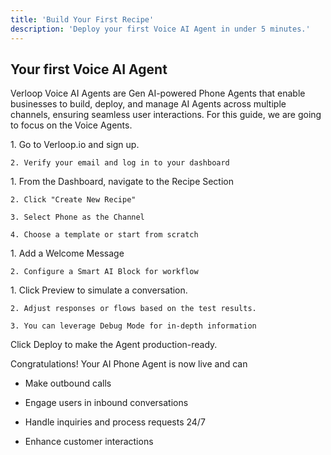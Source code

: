 ```yaml
---
title: 'Build Your First Recipe'
description: 'Deploy your first Voice AI Agent in under 5 minutes.'
---
```


## Your first Voice AI Agent

Verloop Voice AI Agents are Gen AI-powered Phone Agents that enable businesses to build, deploy, and manage AI Agents across multiple channels, ensuring seamless user interactions. For this guide, we are going to focus on the Voice Agents.

<Steps>
  <Step title="Login to Verloop">
    1. Go to Verloop.io and sign up.

    2. Verify your email and log in to your dashboard
  </Step>

  <Step title="Your First Voice AI Agent">
    1. From the Dashboard, navigate to the Recipe Section

    2. Click "Create New Recipe"

    3. Select Phone as the Channel

    4. Choose a template or start from scratch
  </Step>

  <Step title="Design your Agent">
    1. Add a Welcome Message

    2. Configure a Smart AI Block for workflow
  </Step>

  <Step title="Test your Agent">
    1. Click Preview to simulate a conversation.

    2. Adjust responses or flows based on the test results.

    3. You can leverage Debug Mode for in-depth information
  </Step>

  <Step title="Deploy">
    Click Deploy to make the Agent production-ready.
  </Step>
</Steps>

Congratulations! Your AI Phone Agent is now live and can

* Make outbound calls

* Engage users in inbound conversations

* Handle inquiries and process requests 24/7

* Enhance customer interactions